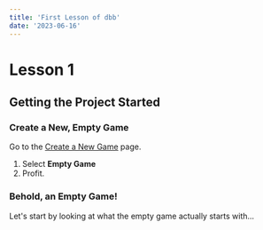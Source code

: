 ```yaml
---
title: 'First Lesson of dbb'
date: '2023-06-16'
---
```


# Lesson 1

## Getting the Project Started

### Create a New, Empty Game

Go to the [Create a New Game](https://dotbigbang.com/game) page.

1. Select **Empty Game**
2. Profit.

### Behold, an Empty Game!

Let's start by looking at what the empty game actually starts with...